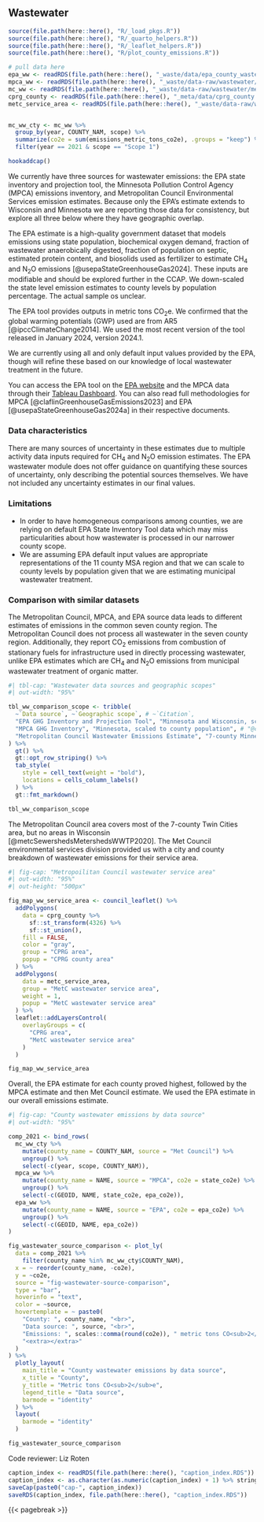 ## Wastewater
```r
source(file.path(here::here(), "R/_load_pkgs.R"))
source(file.path(here::here(), "R/_quarto_helpers.R"))
source(file.path(here::here(), "R/_leaflet_helpers.R"))
source(file.path(here::here(), "R/plot_county_emissions.R"))

# pull data here
epa_ww <- readRDS(file.path(here::here(), "_waste/data/epa_county_wastewater.RDS"))
mpca_ww <- readRDS(file.path(here::here(), "_waste/data-raw/wastewater/epa_wastewater.RDS"))
mc_ww <- readRDS(file.path(here::here(), "_waste/data-raw/wastewater/metc_wastewater.RDS"))
cprg_county <- readRDS(file.path(here::here(), "_meta/data/cprg_county.RDS"))
metc_service_area <- readRDS(file.path(here::here(), "_waste/data-raw/wastewater/metc_service_area.RDS"))


mc_ww_cty <- mc_ww %>%
  group_by(year, COUNTY_NAM, scope) %>%
  summarize(co2e = sum(emissions_metric_tons_co2e), .groups = "keep") %>%
  filter(year == 2021 & scope == "Scope 1")

hookaddcap()
```

We currently have three sources for wastewater emissions: the EPA state inventory and projection tool, the Minnesota Pollution Control Agency (MPCA) emissions inventory, and Metropolitan Council Environmental Services emission estimates. Because only the EPA's estimate extends to Wisconsin and Minnesota we are reporting those data for consistency, but explore all three below where they have geographic overlap.

The EPA estimate is a high-quality government dataset that models emissions using state population, biochemical oxygen demand, fraction of wastewater anaerobically digested, fraction of population on septic, estimated protein content, and biosolids used as fertilizer to estimate CH~4~ and N~2~O emissions [@usepaStateGreenhouseGas2024]. These inputs are modifiable and should be explored further in the CCAP. We down-scaled the state level emission estimates to county levels by population percentage. The actual sample os unclear. 

The EPA tool provides outputs in metric tons CO~2~e. We confirmed that the global warming potentials (GWP) used are from AR5 [@ipccClimateChange2014]. We used the most recent version of the tool released in January 2024, version 2024.1. 

We are currently using all and only default input values provided by the EPA, though will refine these based on our knowledge of local wastewater treatment in the future.

You can access the EPA tool on the [EPA website](https://www.epa.gov/statelocalenergy/download-state-inventory-and-projection-tool) and the MPCA data through their [Tableau Dashboard](https://public.tableau.com/app/profile/mpca.data.services/viz/GHGemissioninventory/GHGsummarystory). You can also read full methodologies for MPCA [@claflinGreenhouseGasEmissions2023] and EPA [@usepaStateGreenhouseGas2024a] in their respective documents. 

### Data characteristics

There are many sources of uncertainty in these estimates due to multiple activity data inputs required for CH~4~ and N~2~O emission estimates. The EPA wastewater module does not offer guidance on quantifying these sources of uncertainty, only describing the potential sources themselves. We have not included any uncertainty estimates in our final values. 

### Limitations

- In order to have homogeneous comparisons among counties, we are relying on default EPA State Inventory Tool data which may miss particularities about how wastewater is processed in our narrower county scope.
- We are assuming EPA default input values are appropriate representations of the 11 county MSA region and that we can scale to county levels by population given that we are estimating municipal wastewater treatment.

### Comparison with similar datasets

The Metropolitan Council, MPCA, and EPA source data leads to different estimates of emissions in the common seven county region. The Metropolitan Council does not process all wastewater in the seven county region. Additionally, they report CO~2~ emissions from combustion of stationary fuels for infrastructure used in directly processing wastewater, unlike EPA estimates which are CH~4~ and N~2~O emissions from municipal wastewater treatment of organic matter. 

```r
#| tbl-cap: "Wastewater data sources and geographic scopes"
#| out-width: "95%"

tbl_ww_comparison_scope <- tribble(
  ~`Data source`, ~`Geographic scope`, # ~`Citation`,
  "EPA GHG Inventory and Projection Tool", "Minnesota and Wisconsin, scaled to county population", # "@usepaStateGreenhouseGas2024a",
  "MPCA GHG Inventory", "Minnesota, scaled to county population", # "@claflinGreenhouseGasEmissions2023",
  "Metropolitan Council Wastewater Emissions Estimate", "7-county Minnesota metro area" # "@"
) %>%
  gt() %>%
  gt::opt_row_striping() %>%
  tab_style(
    style = cell_text(weight = "bold"),
    locations = cells_column_labels()
  ) %>%
  gt::fmt_markdown()

tbl_ww_comparison_scope
```


The Metropolitan Council area covers most of the 7-county Twin Cities area, but no areas in Wisconsin [@metcSewershedsMetershedsWWTP2020]. The Met Council environmental services division provided us with a city and county breakdown of wastewater emissions for their service area. 

<!-- We may want to move this map to the appendix? -->

```r
#| fig-cap: "Metropoilitan Council wastewater service area"
#| out-width: "95%"
#| out-height: "500px"

fig_map_ww_service_area <- council_leaflet() %>%
  addPolygons(
    data = cprg_county %>%
      sf::st_transform(4326) %>%
      sf::st_union(),
    fill = FALSE,
    color = "gray",
    group = "CPRG area",
    popup = "CPRG county area"
  ) %>%
  addPolygons(
    data = metc_service_area,
    group = "MetC wastewater service area",
    weight = 1,
    popup = "MetC wastewater service area"
  ) %>%
  leaflet::addLayersControl(
    overlayGroups = c(
      "CPRG area",
      "MetC wastewater service area"
    )
  )

fig_map_ww_service_area
```

Overall, the EPA estimate for each county proved highest, followed by the MPCA estimate and then Met Council estimate. We used the EPA estimate in our overall emissions estimate. 

```r
#| fig-cap: "County wastewater emissions by data source"
#| out-width: "95%"

comp_2021 <- bind_rows(
  mc_ww_cty %>%
    mutate(county_name = COUNTY_NAM, source = "Met Council") %>%
    ungroup() %>%
    select(-c(year, scope, COUNTY_NAM)),
  mpca_ww %>%
    mutate(county_name = NAME, source = "MPCA", co2e = state_co2e) %>%
    ungroup() %>%
    select(-c(GEOID, NAME, state_co2e, epa_co2e)),
  epa_ww %>%
    mutate(county_name = NAME, source = "EPA", co2e = epa_co2e) %>%
    ungroup() %>%
    select(-c(GEOID, NAME, epa_co2e))
)

fig_wastewater_source_comparison <- plot_ly(
  data = comp_2021 %>%
    filter(county_name %in% mc_ww_cty$COUNTY_NAM),
  x = ~ reorder(county_name, -co2e),
  y = ~co2e,
  source = "fig-wastewater-source-comparison",
  type = "bar",
  hoverinfo = "text",
  color = ~source,
  hovertemplate = ~ paste0(
    "County: ", county_name, "<br>",
    "Data source: ", source, "<br>",
    "Emissions: ", scales::comma(round(co2e)), " metric tons CO<sub>2</sub>e",
    "<extra></extra>"
  )
) %>%
  plotly_layout(
    main_title = "County wastewater emissions by data source",
    x_title = "County",
    y_title = "Metric tons CO<sub>2</sub>e",
    legend_title = "Data source",
    barmode = "identity"
  ) %>%
  layout(
    barmode = "identity"
  )

fig_wastewater_source_comparison
```

<!-- ### Data dictionary -->
<!-- Table with detailed description of columns and definitions for each data table. -->

Code reviewer: Liz Roten

```r
caption_index <- readRDS(file.path(here::here(), "caption_index.RDS"))
caption_index <- as.character(as.numeric(caption_index) + 1) %>% stringr::str_pad(width = 2, side = "left", pad = "0")
saveCap(paste0("cap-", caption_index))
saveRDS(caption_index, file.path(here::here(), "caption_index.RDS"))
```
{{< pagebreak >}}
